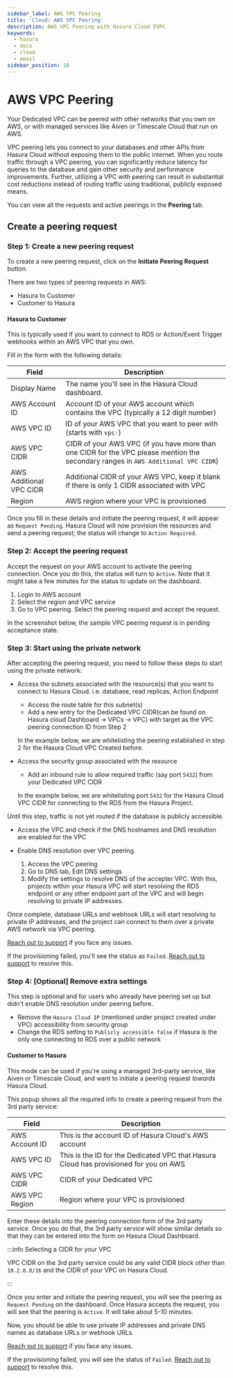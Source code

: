 ```yaml
---
sidebar_label: AWS VPC Peering
title: 'Cloud: AWS VPC Peering'
description: AWS VPC Peering with Hasura Cloud DVPC
keywords:
  - hasura
  - docs
  - cloud
  - email
sidebar_position: 10
---
```



# AWS VPC Peering

<ProductBadge ee />

Your Dedicated VPC can be peered with other networks that you own on AWS, or with managed services like Aiven or
Timescale Cloud that run on AWS. 

VPC peering lets you connect to your databases and other APIs from Hasura Cloud without exposing them to the public internet. When you route traffic through a VPC peering, you can significantly reduce latency for queries to the database and gain other security and performance improvements. Further, utilizing a VPC with peering can result in substantial cost reductions instead of routing traffic using traditional, publicly exposed means.

You can view all the requests and active peerings in the **Peering** tab.

## Create a peering request

### Step 1: Create a new peering request

To create a new peering request, click on the **Initiate Peering Request** button.

<Thumbnail src="/img/deployment/dedicated-vpc/create-peering-request.png" alt="Create Peering Request" width="900px" />

There are two types of peering requests in AWS:

- Hasura to Customer
- Customer to Hasura

#### Hasura to Customer

This is typically used if you want to connect to RDS or Action/Event Trigger webhooks within an AWS VPC that you own.

<Thumbnail src="/img/deployment/dedicated-vpc/hasura-to-customer-peering.png" alt="Hasura to Customer" width="500px" />

Fill in the form with the following details:

| Field          | Description                                                                                                    |
| -------------- | -------------------------------------------------------------------------------------------------------------- |
| Display Name   | The name you'll see in the Hasura Cloud dashboard.                                                             |
| AWS Account ID | Account ID of your AWS account which contains the VPC (typically a 12 digit number)                           |
| AWS VPC ID     | ID of your AWS VPC that you want to peer with (starts with `vpc-`)                                             |
| AWS VPC CIDR   | CIDR of your AWS VPC (if you have more than one CIDR for the VPC please mention the secondary ranges in `AWS Additional VPC CIDR`) |
| AWS Additional VPC CIDR   | Additional CIDR of your AWS VPC, keep it blank if there is only 1 CIDR associated with VPC |
| Region         | AWS region where your VPC is provisioned                                                                       |

<Thumbnail src="/img/deployment/dedicated-vpc/mulitple-CIDRs.png" alt="multiple CIDRs" width="1000px" />

Once you fill in these details and initiate the peering request, it will appear as `Request Pending`. Hasura Cloud will
now provision the resources and send a peering request; the status will change to `Action Required`.

### Step 2: Accept the peering request

Accept the request on your AWS account to activate the peering connection. Once you do this, the status will turn to
`Active`. Note that it might take a few minutes for the status to update on the dashboard.

1. Login to AWS account
2. Select the region and VPC service
3. Go to VPC peering. Select the peering request and accept the request.

In the screenshot below, the sample VPC peering request is in pending acceptance state.
<Thumbnail src="/img/deployment/dedicated-vpc/accept-peering.png" alt="accept peering" width="1000px" />

### Step 3: Start using the private network

After accepting the peering request, you need to follow these steps to start using the private network:

- Access the subnets associated with the resource(s) that you want to connect to Hasura Cloud. i.e. database, read replicas, Action Endpoint
  - Access the route table for this subnet(s)
  - Add a new entry for the Dedicated VPC CIDR(can be found on Hasura cloud Dashboard -> VPCs -> VPC) with target as the VPC peering connection ID from Step 2

  In the example below, we are whitelisting the peering established in step 2 for the Hasura Cloud VPC Created before.
  <Thumbnail src="/img/deployment/dedicated-vpc/route-table-entry.png" alt="route table entries" width="1000px" />

- Access the security group associated with the resource
  - Add an inbound rule to allow required traffic (say port `5432`) from your Dedicated VPC CIDR

  In the example below, we are whitelisting port `5432` for the Hasura Cloud VPC CIDR for connecting to the RDS from the Hasura Project.
  <Thumbnail src="/img/deployment/dedicated-vpc/security-group-updates.png" alt="security group updates" width="1000px" />

Until this step, traffic is not yet routed if the database is publicly accessible.
- Access the VPC and check if the DNS hostnames and DNS resolution are enabled for the VPC
  <Thumbnail src="/img/deployment/dedicated-vpc/vpc-dns-settings.png" alt="VPC dns settings" width="1000px" />

- Enable DNS resolution over VPC peering.
  1. Access the VPC peering
  2. Go to DNS tab, Edit DNS settings
  3. Modify the settings to resolve DNS of the accepter VPC.
  With this, projects within your Hasura VPC will start resolving the RDS endpoint or any other endpoint part of the VPC and will begin resolving to private IP addresses.
  <Thumbnail src="/img/deployment/dedicated-vpc/enable-dns-resolution-1.png" alt="Enable dns resolution 1" width="1000px" />
  <Thumbnail src="/img/deployment/dedicated-vpc/enable-dns-resolution-2.png" alt="Enable dns resolution 2" width="1000px" />

Once complete, database URLs and webhook URLs will start resolving to private IP addresses, and the project can connect to them over a private AWS network via VPC peering.

[Reach out to support](https://hasura.io/help/) if you face any issues.

If the provisioning failed, you'll see the status as `Failed`. [Reach out to support](https://hasura.io/help/) to
resolve this.

### Step 4: [Optional] Remove extra settings
This step is optional and for users who already have peering set up but didn't enable DNS resolution under peering before.
- Remove the `Hasura Cloud IP` (mentioned under project created under VPC) accessibility from security group
- Change the RDS setting to `Publicly accessible false` if Hasura is the only one connecting to RDS over a public network

#### Customer to Hasura

This mode can be used if you're using a managed 3rd-party service, like Aiven or Timescale Cloud, and want to initiate a
peering request _towards_ Hasura Cloud.

This popup shows all the required info to create a peering request from the 3rd party service:

<Thumbnail src="/img/deployment/dedicated-vpc/customer-to-hasura-peering.png" alt="Customer to Hasura" width="500px" />

| Field          | Description                                                                           |
| -------------- | ------------------------------------------------------------------------------------- |
| AWS Account ID | This is the account ID of Hasura Cloud's AWS account                                  |
| AWS VPC ID     | This is the ID for the Dedicated VPC that Hasura Cloud has provisioned for you on AWS |
| AWS VPC CIDR   | CIDR of your Dedicated VPC                                                            |
| AWS VPC Region | Region where your VPC is provisioned                                                  |

Enter these details into the peering connection form of the 3rd party service. Once you do that, the 3rd party service
will show similar details so that they can be entered into the form on Hasura Cloud Dashboard.

:::info Selecting a CIDR for your VPC

VPC CIDR on the 3rd party service could be any valid CIDR block other than `10.2.0.0/16` and the CIDR of your VPC on
Hasura Cloud.

:::

Once you enter and initiate the peering request, you will see the peering as `Request Pending` on the dashboard. Once
Hasura accepts the request, you will see that the peering is `Active`. It will take about 5-10 minutes.

Now, you should be able to use private IP addresses and private DNS names as database URLs or webhook URLs.

[Reach out to support](https://hasura.io/help/) if you face any issues.

If the provisioning failed, you will see the status of `Failed`. [Reach out to support](https://hasura.io/help/) to
resolve this.
